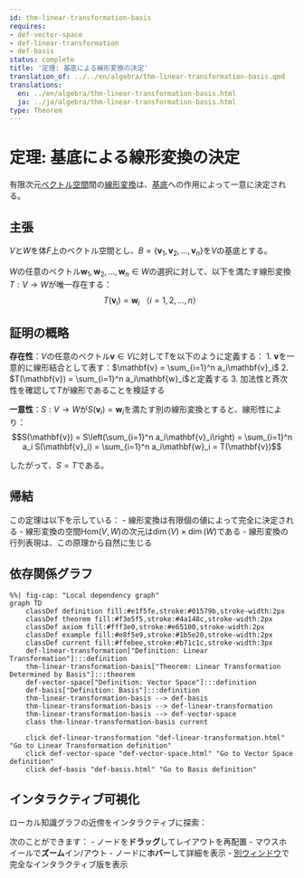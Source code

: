 ```yaml
---
id: thm-linear-transformation-basis
requires:
- def-vector-space
- def-linear-transformation
- def-basis
status: complete
title: '定理: 基底による線形変換の決定'
translation_of: ../../en/algebra/thm-linear-transformation-basis.qmd
translations:
  en: ../en/algebra/thm-linear-transformation-basis.html
  ja: ../ja/algebra/thm-linear-transformation-basis.html
type: Theorem
---
```


# 定理: 基底による線形変換の決定 {#thm-linear-transformation-basis}

有限次元[ベクトル空間](def-vector-space.qmd)間の[線形変換](def-linear-transformation.qmd)は、[基底](def-basis.qmd)への作用によって一意に決定される。

## 主張

$V$と$W$を体$F$上のベクトル空間とし、$B = \{\mathbf{v}_1, \mathbf{v}_2, \ldots, \mathbf{v}_n\}$を$V$の基底とする。

$W$の任意のベクトル$\mathbf{w}_1, \mathbf{w}_2, \ldots, \mathbf{w}_n \in W$の選択に対して、以下を満たす線形変換$T: V \to W$が唯一存在する：
$$T(\mathbf{v}_i) = \mathbf{w}_i \text{ （} i = 1, 2, \ldots, n\text{）}$$

## 証明の概略

**存在性**：$V$の任意のベクトル$\mathbf{v} \in V$に対して$T$を以下のように定義する：
1. $\mathbf{v}$を一意的に線形結合として表す：$\mathbf{v} = \sum_{i=1}^n a_i\mathbf{v}_i$
2. $T(\mathbf{v}) = \sum_{i=1}^n a_i\mathbf{w}_i$と定義する
3. 加法性と斉次性を確認して$T$が線形であることを検証する

**一意性**：$S: V \to W$が$S(\mathbf{v}_i) = \mathbf{w}_i$を満たす別の線形変換とすると、線形性により：
$$S(\mathbf{v}) = S\left(\sum_{i=1}^n a_i\mathbf{v}_i\right) = \sum_{i=1}^n a_i S(\mathbf{v}_i) = \sum_{i=1}^n a_i\mathbf{w}_i = T(\mathbf{v})$$

したがって、$S = T$である。

## 帰結

この定理は以下を示している：
- 線形変換は有限個の値によって完全に決定される
- 線形変換の空間$\text{Hom}(V, W)$の次元は$\dim(V) \times \dim(W)$である
- 線形変換の行列表現は、この原理から自然に生じる

## 依存関係グラフ

```mermaid
%%| fig-cap: "Local dependency graph"
graph TD
    classDef definition fill:#e1f5fe,stroke:#01579b,stroke-width:2px
    classDef theorem fill:#f3e5f5,stroke:#4a148c,stroke-width:2px
    classDef axiom fill:#fff3e0,stroke:#e65100,stroke-width:2px
    classDef example fill:#e8f5e9,stroke:#1b5e20,stroke-width:2px
    classDef current fill:#ffebee,stroke:#b71c1c,stroke-width:3px
    def-linear-transformation["Definition: Linear Transformation"]:::definition
    thm-linear-transformation-basis["Theorem: Linear Transformation Determined by Basis"]:::theorem
    def-vector-space["Definition: Vector Space"]:::definition
    def-basis["Definition: Basis"]:::definition
    thm-linear-transformation-basis --> def-basis
    thm-linear-transformation-basis --> def-linear-transformation
    thm-linear-transformation-basis --> def-vector-space
    class thm-linear-transformation-basis current

    click def-linear-transformation "def-linear-transformation.html" "Go to Linear Transformation definition"
    click def-vector-space "def-vector-space.html" "Go to Vector Space definition"
    click def-basis "def-basis.html" "Go to Basis definition"
```

## インタラクティブ可視化

ローカル知識グラフの近傍をインタラクティブに探索：

::: {.graph-viz data-id="thm-linear-transformation-basis" data-width="700" data-height="500"}
:::

次のことができます：
- ノードを**ドラッグ**してレイアウトを再配置
- マウスホイールで**ズーム**イン/アウト
- ノードに**ホバー**して詳細を表示
- [別ウィンドウ](../../output/interactive/thm-linear-transformation-basis.html){target="_blank"}で完全なインタラクティブ版を表示
